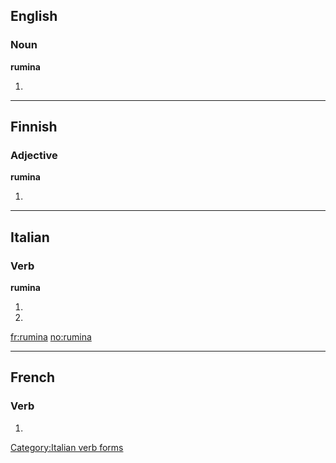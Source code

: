 ==English==

===Noun===
'''rumina'''

# {{plural of|rumen}}

----

==Finnish==

===Adjective===
'''rumina'''

# {{fi-form of|type=adjective|case=essive|pl=plural|ruma}}

----

==Italian==

===Verb===
'''rumina'''

# {{form of|[[third-person|Third-person]] [[singular]] [[present tense]]|[[ruminare#Italian|ruminare]]|lang=Italian}}
# {{form of|[[second-person|Second-person]] singular [[imperative]]|ruminare#Italian|ruminare|lang=Italian}}

[[Category:Italian verb forms]]

[[fr:rumina]]
[[no:rumina]]

----
==French==

===Verb===
{{fr-verb-form}}

# {{conjugation of|ruminer||3|s|[[past historic]]|lang=fr}} 

{{count page|[[Wiktionary:Page count]]}} 
{{rfc-auto}}